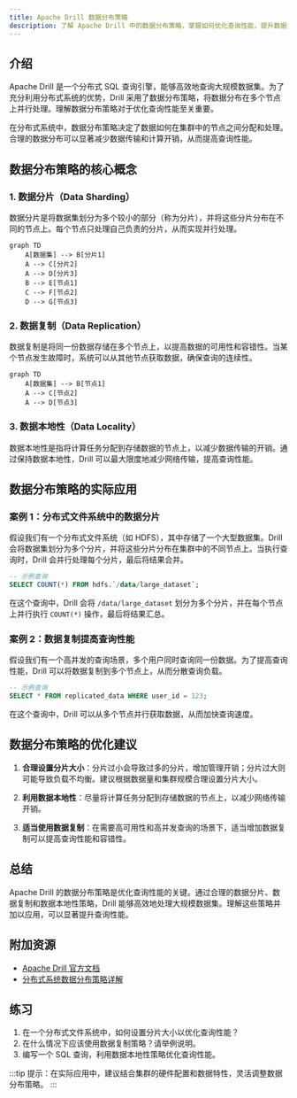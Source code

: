 ```yaml
---
title: Apache Drill 数据分布策略
description: 了解 Apache Drill 中的数据分布策略，掌握如何优化查询性能，提升数据处理效率。
---
```


## 介绍

Apache Drill 是一个分布式 SQL 查询引擎，能够高效地查询大规模数据集。为了充分利用分布式系统的优势，Drill 采用了数据分布策略，将数据分布在多个节点上并行处理。理解数据分布策略对于优化查询性能至关重要。

在分布式系统中，数据分布策略决定了数据如何在集群中的节点之间分配和处理。合理的数据分布可以显著减少数据传输和计算开销，从而提高查询性能。

## 数据分布策略的核心概念

### 1. 数据分片（Data Sharding）

数据分片是将数据集划分为多个较小的部分（称为分片），并将这些分片分布在不同的节点上。每个节点只处理自己负责的分片，从而实现并行处理。

```mermaid
graph TD
    A[数据集] --> B[分片1]
    A --> C[分片2]
    A --> D[分片3]
    B --> E[节点1]
    C --> F[节点2]
    D --> G[节点3]
```

### 2. 数据复制（Data Replication）

数据复制是将同一份数据存储在多个节点上，以提高数据的可用性和容错性。当某个节点发生故障时，系统可以从其他节点获取数据，确保查询的连续性。

```mermaid
graph TD
    A[数据集] --> B[节点1]
    A --> C[节点2]
    A --> D[节点3]
```

### 3. 数据本地性（Data Locality）

数据本地性是指将计算任务分配到存储数据的节点上，以减少数据传输的开销。通过保持数据本地性，Drill 可以最大限度地减少网络传输，提高查询性能。

## 数据分布策略的实际应用

### 案例 1：分布式文件系统中的数据分片

假设我们有一个分布式文件系统（如 HDFS），其中存储了一个大型数据集。Drill 会将数据集划分为多个分片，并将这些分片分布在集群中的不同节点上。当执行查询时，Drill 会并行处理每个分片，最后将结果合并。

```sql
-- 示例查询
SELECT COUNT(*) FROM hdfs.`/data/large_dataset`;
```

在这个查询中，Drill 会将 `/data/large_dataset` 划分为多个分片，并在每个节点上并行执行 `COUNT(*)` 操作，最后将结果汇总。

### 案例 2：数据复制提高查询性能

假设我们有一个高并发的查询场景，多个用户同时查询同一份数据。为了提高查询性能，Drill 可以将数据复制到多个节点上，从而分散查询负载。

```sql
-- 示例查询
SELECT * FROM replicated_data WHERE user_id = 123;
```

在这个查询中，Drill 可以从多个节点并行获取数据，从而加快查询速度。

## 数据分布策略的优化建议

1. **合理设置分片大小**：分片过小会导致过多的分片，增加管理开销；分片过大则可能导致负载不均衡。建议根据数据量和集群规模合理设置分片大小。

2. **利用数据本地性**：尽量将计算任务分配到存储数据的节点上，以减少网络传输开销。

3. **适当使用数据复制**：在需要高可用性和高并发查询的场景下，适当增加数据复制可以提高查询性能和容错性。

## 总结

Apache Drill 的数据分布策略是优化查询性能的关键。通过合理的数据分片、数据复制和数据本地性策略，Drill 能够高效地处理大规模数据集。理解这些策略并加以应用，可以显著提升查询性能。

## 附加资源

- [Apache Drill 官方文档](https://drill.apache.org/docs/)
- [分布式系统数据分布策略详解](https://en.wikipedia.org/wiki/Data_distribution_strategy)

## 练习

1. 在一个分布式文件系统中，如何设置分片大小以优化查询性能？
2. 在什么情况下应该使用数据复制策略？请举例说明。
3. 编写一个 SQL 查询，利用数据本地性策略优化查询性能。

:::tip
提示：在实际应用中，建议结合集群的硬件配置和数据特性，灵活调整数据分布策略。
:::